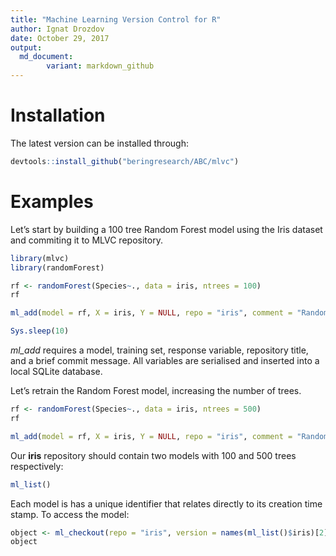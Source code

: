 ```yaml
---
title: "Machine Learning Version Control for R"
author: Ignat Drozdov
date: October 29, 2017
output:
  md_document:
        variant: markdown_github
---
```



# Installation

The latest version can be installed through:

```r
devtools::install_github("beringresearch/ABC/mlvc")
```

# Examples
Let's start by building a 100 tree Random Forest model using the Iris dataset and commiting it to MLVC repository.

```r
library(mlvc)
library(randomForest)

rf <- randomForest(Species~., data = iris, ntrees = 100)
rf

ml_add(model = rf, X = iris, Y = NULL, repo = "iris", comment = "Random Forest model with 100 trees")
```

```r
Sys.sleep(10)
```

*ml_add* requires a model, training set, response variable, repository title, and a brief commit message. All variables are serialised and inserted into a local SQLite database.

Let's retrain the Random Forest model, increasing the number of trees.

```r
rf <- randomForest(Species~., data = iris, ntrees = 500)
rf

ml_add(model = rf, X = iris, Y = NULL, repo = "iris", comment = "Random Forest model with 500 trees")
```

Our __iris__ repository should contain two models with 100 and 500 trees respectively:

```r
ml_list()
```

Each model is has a unique identifier that relates directly to its creation time stamp. To access the model:

```r
object <- ml_checkout(repo = "iris", version = names(ml_list()$iris)[2])
object
```
